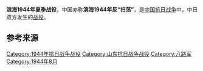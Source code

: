 {{Infobox Military Conflict
|campaign=
|image=
|caption=
|conflict=滨海1944年夏季战役
|date=1944年8月20日－29日
|place=[[山东省|山东省]][[滨海|滨海]]
|result=
|combatant1=国民革命军第八路军滨海军区部队
|combatant2=日军第59师团第53、54旅团各两个大队，独立步兵第1旅团4个大队，独立步兵第1旅团4个大队，独立混成第5旅团两个大队，第65师一个大队及伪军一部
|commander1=
|commander2=
|strength1=
|strength2=1万余<ref name="军事科学院" />
|casualties1=
|casualties2=日军200、“伪”军1500余<br />被俘日军35、“伪”军“2600余<ref name="军事科学院">《中国人民解放军全史》军事历史研究部 编，军事科学出版社，2000年，ISBN 7-80137-315-4，卷“中国人民解放军战役战斗总览”。</ref>
|}}

'''滨海1944年夏季战役'''，中国亦称'''滨海1944年反“扫荡”'''，是[[中国抗日战争|中国抗日战争]]中，中日双方发生的[[战役|战役]]。

== 参考来源 ==
{{Reflist|2}}

{{战争小作品}}
{{中国抗日战争中共战役战斗}}

[[Category:1944年抗日战争战役|Category:1944年抗日战争战役]]
[[Category:山东抗日战争战役|Category:山东抗日战争战役]]
[[Category:八路军|Category:八路军]]
[[Category:1944年8月|Category:1944年8月]]